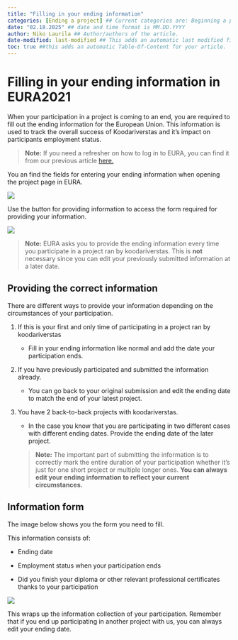 ```yaml
---
title: "Filling in your ending information"
categories: [Ending a project] ## Current categories are: Beginning a project, During a project, Ending a project, General (Categories are case sensitive)
date: "02.18.2025" ## date and time format is MM.DD.YYYY
author: Niko Laurila ## Author/authors of the article. 
date-modified: last-modified ## This adds an automatic last modified field to the article, last-modified function will automatically add the correct date when a modification is made to the article.
toc: true ##this adds an automatic Table-Of-Content for your article.
---
```


# Filling in your ending information in EURA2021

When your participation in a project is coming to an end, you are required to fill out the ending information for the European Union. This information is used to track the overall success of Koodariverstas and it's impact on participants employment status.

> **Note:** If you need a refresher on how to log in to EURA, you can find it from our previous article [here.](https://xamkfi.github.io/Koodariverstas-wikiplatform/articles/Beginning-a-project/starting-information.html)

You an find the fields for entering your ending information when opening the project page in EURA.

![](Article images/Picture1.png){fig-align="center"}

Use the button for providing information to access the form required for providing your information.

![](Article images/Picture2.png){fig-align="center"}

> **Note:** EURA asks you to provide the ending information every time you participate in a project ran by koodariverstas. This is **not** necessary since you can edit your previously submitted information at a later date.

## Providing the correct information

There are different ways to provide your information depending on the circumstances of your participation.

1.  If this is your first and only time of participating in a project ran by koodariverstas

    -   Fill in your ending information like normal and add the date your participation ends.

2.  If you have previously participated and submitted the information already.

    -   You can go back to your original submission and edit the ending date to match the end of your latest project.

3.  You have 2 back-to-back projects with koodariverstas.

    -   In the case you know that you are participating in two different cases with different ending dates. Provide the ending date of the later project.

    > **Note:** The important part of submitting the information is to correctly mark the entire duration of your participation whether it's just for one short project or multiple longer ones. **You can always edit your ending information to reflect your current circumstances.**

## Information form

The image below shows you the form you need to fill.

This information consists of:

-   Ending date

-   Employment status when your participation ends

-   Did you finish your diploma or other relevant professional certificates thanks to your participation

![](Article images/Picture3.png){fig-align="center"}

This wraps up the information collection of your participation. Remember that if you end up participating in another project with us, you can always edit your ending date.